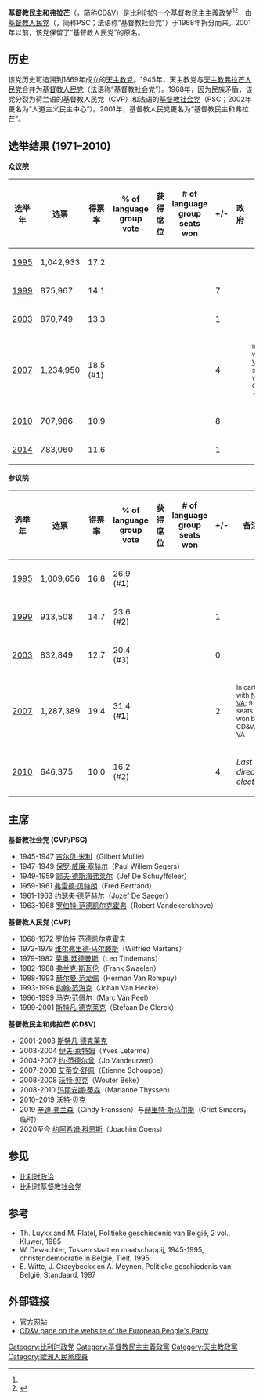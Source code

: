 {{Link style|time=2015-12-11T09:21:40+00:00}}
{{Infobox political party
| party_name     = 基督教民主和弗拉芒
|native_name=Christen-Democratisch en Vlaams
| party_logo     = [[File:Christen-Democratisch_en_Vlaams_Logo.svg|200px]]
| colorcode      = {{Party meta/color/基督教民主和弗拉芒}}
| leader         = [[约阿希姆·科恩斯|约阿希姆·科恩斯]]
| foundation     = 1869年 ([[天主教党_(比利时)|天主教党]])<br />1945 ([[基督教社会党_(比利时旧政党)|CVP]])<br /> 2001年 (CD&V)
| ideology       = [[基督教民主主義|基督教民主主義]]<ref name="Nordsieck">{{Cite web |url=http://www.parties-and-elections.eu/belgium.html |title=Parties and Elections in Europe: The database about parliamentary elections and political parties in Europe, by Wolfram Nordsieck |access-date=2014-10-11 |archive-date=2012-09-17 |archive-url=https://archive.is/20120917171546/http://www.parties-and-elections.eu/belgium.html }}</ref>
| position       = [[中间偏右|中间偏右]]
| international  = [[中间派民主国际|中间派民主国际]]
| european       = [[歐洲人民黨|歐洲人民黨]]
| europarl       = [[歐洲人民黨|歐洲人民黨]]
| colours        = 橘色
| walloon        = [[Humanist_Democratic_Centre|Humanist Democratic Centre]]
| german         = [[比利时基督教社会党|基督教社会党]]
| names          = CVP and CVP/PSC
| headquarters   = {{BEL}}[[布魯塞爾|布魯塞爾]]<br>national secretariat <br> Wetstraat 89 Brussels
| website        = [http://www.cdenv.be/ www.cdenv.be]
| seats1_title  = [[比利時眾議院|眾議院]]
| seats1        = {{Infobox political party/seats|18|87|hex={{Party meta/color/基督教民主和弗拉芒}}}}
| seats2_title  = [[比利時參議院|參議院]]
| seats2        = {{Infobox political party/seats|8|35|hex={{Party meta/color/基督教民主和弗拉芒}}}}
| seats3_title  = [[弗拉芒議會|弗拉芒議會]]
| seats3        = {{Infobox political party/seats|27|124|hex={{Party meta/color/基督教民主和弗拉芒}}}}
|seats4_title   = [[布魯塞爾議會|布魯塞爾議會]]
|seats4 = {{Infobox political party/seats|2|17|hex=orange}}
| seats5_title  = [[歐洲議會|歐洲議會]]
| seats5        = {{Infobox political party/seats|2|12|hex={{Party meta/color/基督教民主和弗拉芒}}}}
| seats6_title   = [[弗拉芒议会|弗拉芒议会]]
| seats6         = {{Infobox political party/seats|82|351|hex={{Party meta/color/基督教民主和弗拉芒}}}}
}}

'''基督教民主和弗拉芒'''（{{lang-nl|Christen-Democratisch en Vlaams}}，简称CD&V）是[[比利时|比利时]]的一个[[基督教民主主義|基督教民主主義]]政党<ref name="Nordsieck"/><ref name="AnttiroikoMälkiä2007">{{cite book|author1=Ari-Veikko Anttiroiko|author2=Matti Mälkiä|title=Encyclopedia of Digital Government|url=https://books.google.com/books?id=iDrTMazYhdkC&pg=PA397|access-date=18 July 2013|year=2007|publisher=Idea Group Inc (IGI)|isbn=978-1-59140-790-4|page=397|archive-date=2020-10-04|archive-url=https://web.archive.org/web/20201004194732/https://books.google.com/books?id=iDrTMazYhdkC&pg=PA397%2F}}</ref>，由[[基督教社会党_(比利时旧政党)|基督教人民党]]（{{lang-nl|Christelijke Volkspartij}}，简称PSC；法语称“基督教社会党”）于1968年拆分而来。2001年以前，该党保留了“基督教人民党”的原名。

== 历史 ==
该党历史可追溯到1869年成立的[[天主教党_(比利时)|天主教党]]。1945年，天主教党与[[天主教弗拉芒人民党|天主教弗拉芒人民党]]合并为[[基督教社会党_(比利时旧政党)|基督教人民党]]（法语称“基督教社会党”）。1968年，因为民族矛盾，该党分裂为荷兰语的基督教人民党（CVP）和法语的[[人道主义民主中心|基督教社会党]]（PSC；2002年更名为“人道主义民主中心”）。2001年，基督教人民党更名为“基督教民主和弗拉芒”。

==选举结果 (1971–2010)==
'''众议院'''
{| class=wikitable
|-
! 选举年
! 选票
! 得票率
! % of language<br />group vote
! 获得席位
! # of language<br />group seats won
! +/-
! 政府
! 备注
|-
! [[1995年比利时联邦选举|1995]]
| 1,042,933
| 17.2
| 
| colspan=2|{{Infobox political party/seats|29|150|hex=Orange}}
| 
| {{yes2|参加联合政府}}
| 
|-
! [[1999年比利时联邦选举|1999]]
| 875,967
| 14.1
| 
| colspan=2|{{Infobox political party/seats|22|150|hex=Orange}}
| {{decrease}} 7
| {{no2|反对党}}
| 
|-
! [[2003年比利时联邦选举|2003]]
| 870,749
| 13.3
| 
| {{Infobox political party/seats|21|150|hex=Orange}}
| <small>{{Infobox political party/seats|21|88|hex=Lightgrey}}
| {{decrease}} 1
| {{no2|反对党}}
| 
|-
! [[2007年比利时联邦选举|2007]]
| 1,234,950
| 18.5 (#'''1''')
| 
| {{Infobox political party/seats|25|150|hex=Orange}}
| <small>{{Infobox political party/seats|25|88|hex=Lightgrey}}
| {{increase}} 4
| {{yes2|参加联合政府}}
| <small>In cartel with [[N-VA|N-VA]]; 30 seats won by CD&V/N-VA</small>
|-
! [[2010年比利时联邦选举|2010]]
| 707,986
| 10.9
| 
| {{Infobox political party/seats|17|150|hex=Orange}}
| <small>{{Infobox political party/seats|17|88|hex=Lightgrey}}
| {{decrease}} 8
| {{yes2|参加联合政府}}
|
|-
! [[2014年比利时联邦选举|2014]]
| 783,060
| 11.6
| 
| {{Infobox political party/seats|18|150|hex=Orange}}
| <small>{{Infobox political party/seats|18|88|hex=Lightgrey}}
| {{increase}} 1
| {{yes2|参加联合政府}}
|
|}


'''参议院'''
{| class=wikitable
|-
! 选举年
! 选票
! 得票率
! % of language<br />group vote
! 获得席位
! # of language<br />group seats won
! +/-
! 备注
|-
! [[:en:Belgian_federal_election,_1995#Senate|1995]]
| 1,009,656
| 16.8
| 26.9 (#'''1''')
| {{Infobox political party/seats|7|40|hex=Orange}}
| <small>{{Infobox political party/seats|7|25|hex=Lightgrey}}</small>
|
| 
|-
! [[:en:Belgian_federal_election,_1999#Senate|1999]]
| 913,508
| 14.7
| 23.6 (#2)
| {{Infobox political party/seats|6|40|hex=Orange}}
| <small>{{Infobox political party/seats|6|25|hex=Lightgrey}}</small>
| {{decrease}} 1
| 
|-
! [[:en:Belgian_federal_election,_2003#Senate|2003]]
| 832,849
| 12.7
| 20.4 (#3)
| {{Infobox political party/seats|6|40|hex=Orange}}
| <small>{{Infobox political party/seats|6|25|hex=Lightgrey}}</small>
| {{steady}} 0
| 
|-
! [[:en:Belgian_federal_election,_2007#Senate|2007]]
| 1,287,389
| 19.4
| 31.4 (#'''1''')
| {{Infobox political party/seats|8|40|hex=Orange}}
| <small>{{Infobox political party/seats|8|25|hex=Lightgrey}}</small>
| {{increase}} 2
| <small>In cartel with [[N-VA|N-VA]]; 9 seats won by CD&V/N-VA</small>
|-
! [[:en:Belgian_federal_election,_2010#Senate|2010]]
| 646,375
| 10.0
| 16.2 (#2)
| {{Infobox political party/seats|4|40|hex=Orange}}
| <small>{{Infobox political party/seats|4|25|hex=Lightgrey}}</small>
| {{decrease}} 4
| ''Last direct election''
|}


==主席==
'''基督教社会党 (CVP/PSC)'''
*1945-1947 [[吉尔贝·米利|吉尔贝·米利]]（Gilbert Mullie）
*1947-1949 [[保罗·威廉·塞赫尔|保罗·威廉·塞赫尔]]（Paul Willem Segers）
*1949-1959 [[耶夫·德斯海弗莱尔|耶夫·德斯海弗莱尔]]（Jef De Schuyffeleer）
*1959-1961 [[弗雷德·贝特朗|弗雷德·贝特朗]]（Fred Bertrand）
*1961-1963 [[约瑟夫·德萨赫尔|约瑟夫·德萨赫尔]]（Jozef De Saeger）
*1963-1968 [[罗伯特·范德凯尔克霍弗|罗伯特·范德凯尔克霍弗]]（Robert Vandekerckhove）
'''基督教人民党 (CVP)'''
*1968-1972 [[罗伯特·范德凯尔克霍夫|罗伯特·范德凯尔克霍夫]]
*1972-1979 [[维尔弗里德·马尔滕斯|维尔弗里德·马尔滕斯]]（Wilfried Martens）
*1979-1982 [[莱奥·廷德曼斯|莱奥·廷德曼斯]]（Leo Tindemans）
*1982-1988 [[弗兰克·斯瓦伦|弗兰克·斯瓦伦]]（Frank Swaelen）
*1988-1993 [[赫尔曼·范龙佩|赫尔曼·范龙佩]]（Herman Van Rompuy）
*1993-1996 [[约翰·范海克|约翰·范海克]]（Johan Van Hecke）
*1996-1999 [[马克·范佩尔|马克·范佩尔]]（Marc Van Peel）
*1999-2001 [[斯特凡·德克莱克|斯特凡·德克莱克]]（Stefaan De Clerck）
'''基督教民主和弗拉芒 (CD&V)'''
*2001-2003 [[斯特凡·德克莱克|斯特凡·德克莱克]]
*2003-2004 [[伊夫·莱特姆|伊夫·莱特姆]]（Yves Leterme）
*2004-2007 [[约·范德尔曾|约·范德尔曾]]（Jo Vandeurzen）
*2007-2008 [[艾蒂安·舒佩|艾蒂安·舒佩]]（Etienne Schouppe）
*2008-2008 [[沃特·贝克|沃特·贝克]]（Wouter Beke）
*2008-2010 [[玛丽安娜·蒂森|玛丽安娜·蒂森]]（Marianne Thyssen）
*2010–2019 [[沃特·贝克|沃特·贝克]]
*2019      [[辛迪·弗兰森|辛迪·弗兰森]]（Cindy Franssen）与[[赫里特·斯马尔斯|赫里特·斯马尔斯]]（Griet Smaers，临时）
*2020至今   [[约阿希姆·科恩斯|约阿希姆·科恩斯]]（Joachim Coens）

==参见==
* [[比利时政治|比利时政治]]
* [[比利时基督教社会党|比利时基督教社会党]]

==参考==
<references/>
* Th. Luykx and M. Platel, Politieke geschiedenis van België, 2 vol., Kluwer, 1985
* W. Dewachter, Tussen staat en maatschappij, 1945-1995, christendemocratie in België, Tielt, 1995.
* E. Witte, J. Craeybeckx en A. Meynen, Politieke geschiedenis van België, Standaard, 1997

== 外部链接 ==
* [http://www.cdenv.be 官方网站] {{Wayback|url=http://www.cdenv.be/ |date=20120504015008 }}
* [https://web.archive.org/web/20110720160030/http://epp.eu/countryPg.asp?cid=2 CD&V page on the website of the European People's Party]

{{比利時政黨}}

[[Category:比利时政党|Category:比利时政党]]
[[Category:基督教民主主義政黨|Category:基督教民主主義政黨]]
[[Category:天主教政黨|Category:天主教政黨]]
[[Category:歐洲人民黨成員|Category:歐洲人民黨成員]]